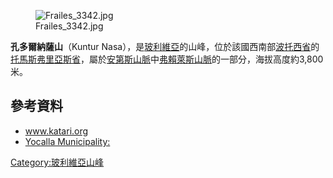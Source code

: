 [[Image:Frailes_3342.jpg|right]]

'''孔多爾納薩山'''（Kuntur Nasa），是[[玻利維亞|玻利維亞]]的山峰，位於該國西南部[[波托西省|波托西省]]的[[托馬斯弗里亞斯省|托馬斯弗里亞斯省]]，屬於[[安第斯山脈|安第斯山脈]]中[[弗賴萊斯山脈|弗賴萊斯山脈]]的一部分，海拔高度約3,800米。

{{Coord|19|20|S|66|3|W|display=title}}

==參考資料==
*[http://www.katari.org/diccionario/diccionario.php www.katari.org]{{Wayback|url=http://www.katari.org/diccionario/diccionario.php |date=20171007014040 }}
*[https://web.archive.org/web/20160508194725/http://www.ine.gob.bo/publicaciones/visorPdf.aspx?Codigo=050103&tipo=1 Yocalla Municipality:]

{{Bolivia-geo-stub}}
[[Category:玻利維亞山峰|Category:玻利維亞山峰]]